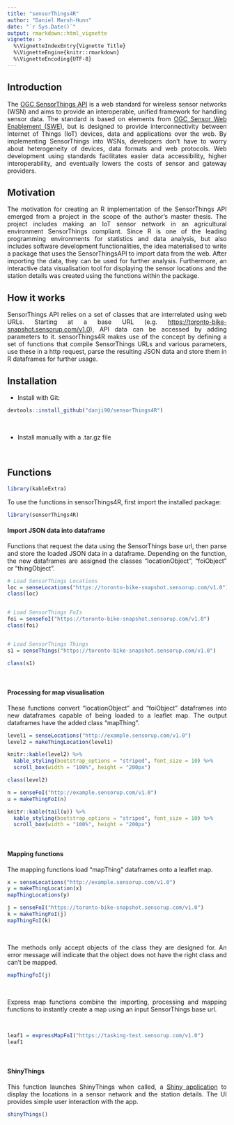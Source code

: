```yaml
---
title: "sensorThings4R"
author: "Daniel Marsh-Hunn"
date: "`r Sys.Date()`"
output: rmarkdown::html_vignette
vignette: >
  %\VignetteIndexEntry{Vignette Title}
  %\VignetteEngine{knitr::rmarkdown}
  %\VignetteEncoding{UTF-8}
---
```


<style>
body {
text-align: justify}
</style>

## Introduction

The [OGC SensorThings API](http://developers.sensorup.com/docs/) is a web standard for wireless sensor networks (WSN) and aims to provide an interoperable, unified framework for handling sensor data. The standard is based on elements from [OGC Sensor Web Enablement (SWE)](http://www.opengeospatial.org/ogc/markets-technologies/swe), but is designed to provide interconnectivity between Internet of Things (IoT) devices, data and applications over the web. By implementing SensorThings into WSNs, developers don't have to worry about heterogeneity of devices, data formats and web protocols. Web development using standards facilitates easier data accessibility, higher interoperability, and eventually lowers the costs of sensor and gateway providers.


## Motivation

The motivation for creating an R implementation of the SensorThings API emerged from a project in the scope of the author's master thesis. The project includes making an IoT sensor network in an agricultural environment SensorThings compliant. Since R is one of the leading programming environments for statistics and data analysis, but also includes software development functionalities, the idea materialised to write a package that uses the SensorThingsAPI to import data from the web. After importing the data, they can be used for further analysis. Furthermore, an interactive data visualisation tool for displaying the sensor locations and the station details was created using the functions within the package.


## How it works

SensorThings API relies on a set of classes that are interrelated using web URLs. Starting at a base URL (e.g. [https://toronto-bike-snapshot.sensorup.com/v1.0](https://toronto-bike-snapshot.sensorup.com/v1.0)), API data can be accessed by adding parameters to it. sensorThings4R makes use of the concept by defining a set of functions that compile SensorThings URLs and various parameters, use these in a http request, parse the resulting JSON data and store them in R dataframes for further usage.

## Installation

- Install with Git:
```r
devtools::install_github("danji90/sensorThings4R")
```
&nbsp;
&nbsp;

- Install manually with a .tar.gz file

&nbsp;
&nbsp;

## Functions

```r
library(kableExtra)
```

To use the functions in sensorThings4R, first import the installed package:

```r
library(sensorThings4R)
```

#### Import JSON data into dataframe

Functions that request the data using the SensorThings base url, then parse and store the loaded JSON data in a dataframe. Depending on the function, the new dataframes are assigned the classes "locationObject", "foiObject" or "thingObject".

```r
# Load SensorThings Locations
loc = senseLocations("https://toronto-bike-snapshot.sensorup.com/v1.0")
class(loc)


# Load SensorThings FoIs
foi = senseFoI("https://toronto-bike-snapshot.sensorup.com/v1.0")
class(foi)


# Load SensorThings Things
s1 = senseThings("https://toronto-bike-snapshot.sensorup.com/v1.0")

class(s1)
```

&nbsp;
&nbsp;
&nbsp;


#### Processing for map visualisation

These functions convert "locationObject" and "foiObject" dataframes into new dataframes capable of being loaded to a leaflet map. The output dataframes have the added class "mapThing".

```r
level1 = senseLocations("http://example.sensorup.com/v1.0")
level2 = makeThingLocation(level1)

knitr::kable(level2) %>%
  kable_styling(bootstrap_options = "striped", font_size = 10) %>%
  scroll_box(width = "100%", height = "200px")

class(level2)

n = senseFoI("http://example.sensorup.com/v1.0")
u = makeThingFoI(n)

knitr::kable(tail(u)) %>%
  kable_styling(bootstrap_options = "striped", font_size = 10) %>%
  scroll_box(width = "100%", height = "200px")
```

&nbsp;
&nbsp;
&nbsp;

#### Mapping functions

The mapping functions load "mapThing" dataframes onto a leaflet map.

```r
x = senseLocations("http://example.sensorup.com/v1.0")
y = makeThingLocation(x)
mapThingLocations(y)

j = senseFoI("https://toronto-bike-snapshot.sensorup.com/v1.0")
k = makeThingFoI(j)
mapThingFoI(k)
```

&nbsp;
&nbsp;
&nbsp;

The methods only accept objects of the class they are designed for. An error message will indicate that the object does not have the right class and can't be mapped.

```r
mapThingFoI(j)
```


&nbsp;
&nbsp;
&nbsp;

Express map functions combine the importing, processing and mapping functions to instantly create a map using an input SensorThings base url.

&nbsp;
&nbsp;
&nbsp;

```r
leaf1 = expressMapFoI("https://tasking-test.sensorup.com/v1.0")
leaf1
```

&nbsp;
&nbsp;
&nbsp;

#### ShinyThings

This function launches ShinyThings when called, a [Shiny application](https://shiny.rstudio.com) to display the locations in a sensor network and the station details. The UI provides simple user interaction with the app.

```r
shinyThings()
```

&nbsp;
&nbsp;
&nbsp;

